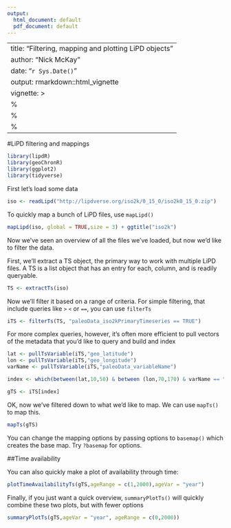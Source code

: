 ```yaml
---
output:
  html_document: default
  pdf_document: default
---
```

---
title: "Filtering, mapping and plotting LiPD objects"
author: "Nick McKay"
date: "`r Sys.Date()`"
output: rmarkdown::html_vignette
vignette: >
  %\VignetteIndexEntry{FilteringAndMapping}
  %\VignetteEngine{knitr::rmarkdown}
  %\VignetteEncoding{UTF-8}
---
  
#LiPD filtering and mappings


```r
library(lipdR)
library(geoChronR)
library(ggplot2)
library(tidyverse)
```


First let's load some data
```r
iso <- readLipd("http://lipdverse.org/iso2k/0_15_0/iso2k0_15_0.zip")
```

To quickly map a bunch of LiPD files, use `mapLipd()`

```r
mapLipd(iso, global = TRUE,size = 3) + ggtitle("iso2k")
```

Now we've seen an overview of all the files we've loaded, but now we'd like to filter the data.

First, we'll extract a TS object, the primary way to work with multiple LiPD files. A TS is a list object that has an entry for each, column, and is readily queryable. 

```r
TS <- extractTs(iso)
```

Now we'll filter it based on a range of criteria. For simple filtering, that include queries like `>` `<` or `==`, you can use `filterTs`

```r

iTS <- filterTs(TS, "paleoData_iso2kPrimaryTimeseries == TRUE")

```


For more complex queries, however, it's often more efficient to pull vectors of the metadata that you'd like to query and build and index

```r
lat <- pullTsVariable(iTS,"geo_latitude")
lon <- pullTsVariable(iTS,"geo_longitude")
varName <- pullTsVariable(iTS,"paleoData_variableName")

index <- which(between(lat,10,50) & between (lon,70,170) & varName == "d18O")

gTS <- iTS[index]
```



OK, now we've filtered down to what we'd like to map. We can use `mapTs()` to map this. 

```r
mapTs(gTS)
```

You can change the mapping options by passing options to `basemap()` which creates the base map. Try `?basemap` for options. 



##Time availability

You can also quickly make a plot of availability through time:

```r
plotTimeAvailabilityTs(gTS,ageRange = c(1,2000),ageVar = "year")
```


Finally, if you just want a quick overview, `summaryPlotTs()` will quickly combine these two plots, but with fewer options

```r
summaryPlotTs(gTS,ageVar = "year", ageRange = c(0,2000))
```







